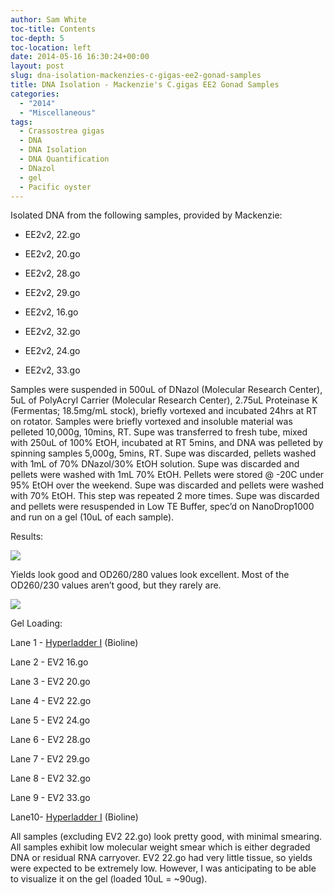 ```yaml
---
author: Sam White
toc-title: Contents
toc-depth: 5
toc-location: left
date: 2014-05-16 16:30:24+00:00
layout: post
slug: dna-isolation-mackenzies-c-gigas-ee2-gonad-samples
title: DNA Isolation - Mackenzie's C.gigas EE2 Gonad Samples
categories:
  - "2014"
  - "Miscellaneous"
tags:
  - Crassostrea gigas
  - DNA
  - DNA Isolation
  - DNA Quantification
  - DNazol
  - gel
  - Pacific oyster
---
```


Isolated DNA from the following samples, provided by Mackenzie:




    
  * EE2v2, 22.go

    
  * EE2v2, 20.go

    
  * EE2v2, 28.go

    
  * EE2v2, 29.go

    
  * EE2v2, 16.go

    
  * EE2v2, 32.go

    
  * EE2v2, 24.go

    
  * EE2v2, 33.go



Samples were suspended in 500uL of DNazol (Molecular Research Center), 5uL of PolyAcryl Carrier (Molecular Research Center), 2.75uL Proteinase K (Fermentas; 18.5mg/mL stock), briefly vortexed and incubated 24hrs at RT on rotator. Samples were briefly vortexed and insoluble material was pelleted 10,000g, 10mins, RT. Supe was transferred to fresh tube, mixed with 250uL of 100% EtOH, incubated at RT 5mins, and DNA was pelleted by spinning samples 5,000g, 5mins, RT. Supe was discarded, pellets washed with 1mL of 70% DNazol/30% EtOH solution. Supe was discarded and pellets were washed with 1mL 70% EtOH. Pellets were stored @ -20C under 95% EtOH over the weekend. Supe was discarded and pellets were washed with 70% EtOH. This step was repeated 2 more times. Supe was discarded and pellets were resuspended in Low TE Buffer, spec'd on NanoDrop1000 and run on a gel (10uL of each sample).

Results:

![](https://eagle.fish.washington.edu/Arabidopsis/20140523%20-%20gDNA%20Mac%20EV2.go%20samples%20ODs.JPG)

Yields look good and OD260/280 values look excellent. Most of the OD260/230 values aren't good, but they rarely are.

![](https://eagle.fish.washington.edu/Arabidopsis/20140527%20-%20Gel%20Macs%20EV2%20gonad%20samples.jpg)

Gel Loading:

Lane 1 - [Hyperladder I](https://eagle.fish.washington.edu/trilobite/Sites_genefish_100112/Steven/Product%20Information%20Sheets/Bioline%20HyperLadderI.jpg) (Bioline)

Lane 2 - EV2 16.go

Lane 3 - EV2 20.go

Lane 4 - EV2 22.go

Lane 5 - EV2 24.go

Lane 6 - EV2 28.go

Lane 7 - EV2 29.go

Lane 8 - EV2 32.go

Lane 9 - EV2 33.go

Lane10- [Hyperladder I](https://eagle.fish.washington.edu/trilobite/Sites_genefish_100112/Steven/Product%20Information%20Sheets/Bioline%20HyperLadderI.jpg) (Bioline)

All samples (excluding EV2 22.go) look pretty good, with minimal smearing. All samples exhibit low molecular weight smear which is either degraded DNA or residual RNA carryover. EV2 22.go had very little tissue, so yields were expected to be extremely low. However, I was anticipating to be able to visualize it on the gel (loaded 10uL = ~90ug).
